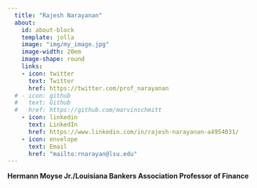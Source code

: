 ```yaml
---
  title: "Rajesh Narayanan"
  about:
    id: about-block
    template: jolla
    image: "img/my_image.jpg"
    image-width: 20em
    image-shape: round
    links:
    - icon: twitter
      text: Twitter
      href: https://twitter.com/prof_narayanan
  # - icon: github
  #   text: Github
  #   href: https://github.com/marvinschmitt
    - icon: linkedin
      text: LinkedIn
      href: https://www.linkedin.com/in/rajesh-narayanan-a4954031/
    - icon: envelope
      text: Email
      href: "mailto:rnarayan@lsu.edu"  
---
```


::: {#about-block style="center"}
**Hermann Moyse Jr./Louisiana Bankers Association Professor of Finance**

<!--
#### Current Research Interests

Banking \| FinTech \| Cryptocurrencies \| Slavery

-->
 
:::

# 
